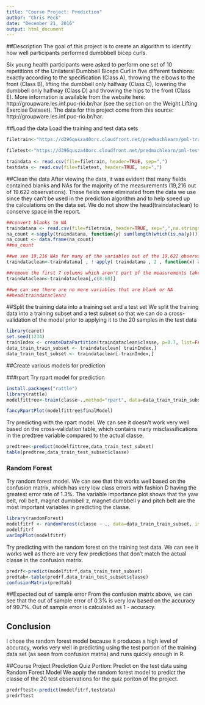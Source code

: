 ---
title: "Course Project: Prediction"
author: "Chris Peck"
date: "December 21, 2016"
output: html_document
---


##Description
The goal of this project is to create an algorithm to identify how well participants performed dumbbbell bicep curls.

Six young health participants were asked to perform one set of 10 repetitions of the Unilateral Dumbbell Biceps Curl in five different fashions: exactly according to the specification (Class A), throwing the elbows to the front (Class B), lifting the dumbbell only halfway (Class C), lowering the dumbbell only halfway (Class D) and throwing the hips to the front (Class E).  More information is available from the website here: http://groupware.les.inf.puc-rio.br/har (see the section on the Weight Lifting Exercise Dataset).  The data for this project come from this source: http://groupware.les.inf.puc-rio.br/har.

##Load the data
Load the training and test data sets
```{r,echo=TRUE}
filetrain<-"https://d396qusza40orc.cloudfront.net/predmachlearn/pml-training.csv"

filetest<-"https://d396qusza40orc.cloudfront.net/predmachlearn/pml-testing.csv"

traindata <- read.csv(file=filetrain, header=TRUE, sep=",")
testdata <- read.csv(file=filetest, header=TRUE, sep=",")

```

##Clean the data
After viewing the data, it was evident that many fields contained blanks and NAs for the majority of the measurements (19,216 out of 19.622 observations).  These fields were eliminated from the data we use since they can't be used in the prediction algorithm and to help speed up the calculations on the data set.  We do not show the head(traindataclean) to conserve space in the report.
```{r,echo=TRUE}
##convert blanks to NA
traindatana <- read.csv(file=filetrain, header=TRUE, sep=",",na.strings=c(""," ","NA"))
na_count <-sapply(traindatana, function(y) sum(length(which(is.na(y)))))
na_count <- data.frame(na_count)
##na_count

##we see 19,216 NAs for many of the variables out of the 19,622 observations so we remove these columns to reduce the number of variables for our model fitting.  Statistics not shown to conserve space in the report.
traindataclean<-traindatana[ , ! apply( traindatana , 2 , function(x) any(is.na(x)) ) ]

##remove the first 7 columns which aren't part of the measurements taken by the monitor
traindataclean<-traindataclean[,c(8:60)]

##we can see there are no more variables that are blank or NA
##head(traindataclean)
```


##Split the training data into a training set and a test set
We split the training data into a training subset and a test subset so that we can do a cross-validation of the model prior to applying it to the 20 samples in the test data
```{r,echo=TRUE}
library(caret)
set.seed(1234)
trainIndex <- createDataPartition(traindataclean$classe, p=0.7, list=FALSE)
data_train_train_subset <- traindataclean[ trainIndex,]
data_train_test_subset <- traindataclean[-trainIndex,]
```

##Create various models for prediction

###rpart
Try rpart model for prediction
```{r,echo=TRUE}
install.packages("rattle")
library(rattle)
modelfittree<-train(classe~.,method="rpart", data=data_train_train_subset, control = rpart.control(maxdepth = 5))

fancyRpartPlot(modelfittree$finalModel)
```

Try predicting with the rpart model.  We can see it doesn't work very well based on the cross-validation table, which contains many misclassifications in the predtree variable compared to the actual classe.
```{r,echo=TRUE}
predtree<-predict(modelfittree,data_train_test_subset)
table(predtree,data_train_test_subset$classe)
```

### Random Forest
Try random forest model.  We can see that this works well based on the confusion matrix, which has very low class errors with fashion D having the greatest error rate of 1.3%.  The variable importance plot shows that the yaw belt, roll belt, magnet dumbbell z, magnet dumbbell y and pitch belt are the most important variables in predicting the classe.
```{r,echo=TRUE}
library(randomForest)
modelfitrf <- randomForest(classe ~ ., data=data_train_train_subset, importance=TRUE)
modelfitrf
varImpPlot(modelfitrf)
```

Try predicting with the random forest on the training test data.  We can see it works well as there are very few predictions that don't match the actual classe in the confusion matrix.  
```{r,echo=TRUE}
predrf<-predict(modelfitrf,data_train_test_subset)
predtab<-table(predrf,data_train_test_subset$classe)
confusionMatrix(predtab)
```

##Expected out of sample error
From the confusion matrix above, we can see that the out of sample error of 0.3% is very low based on the accuracy of 99.7%.  Out of sample error is calculated as 1 - accuracy.

## Conclusion
I chose the random forest model because it produces a high level of accuracy, works very well in predicting using the test portion of the training data set (as seen from confusion matrix) and runs quickly enough in R.

##Course Project Prediction Quiz Portion: Predict on the test data using Random Forest Model
We apply the random forest model to predict the classe of the 20 test observations for the quiz poriton of the project.
```{r,echo=TRUE}
predrftest<-predict(modelfitrf,testdata)
predrftest
```
